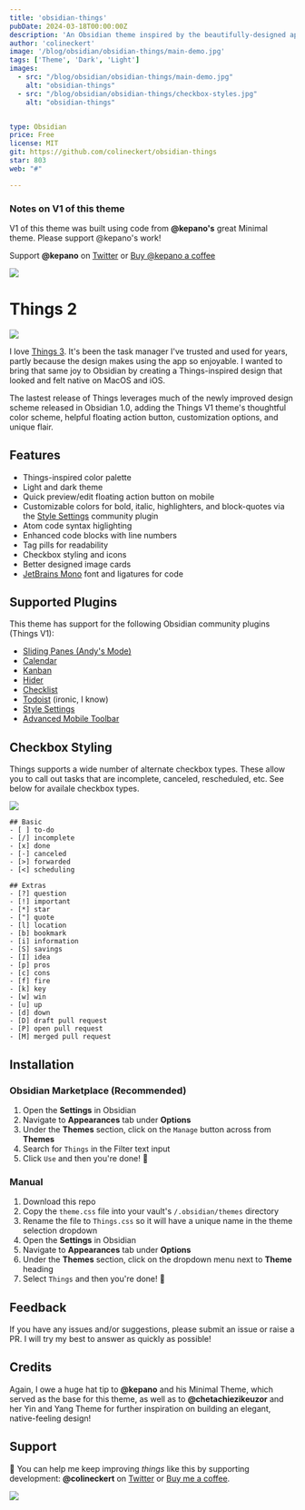 ```yaml
---
title: 'obsidian-things'
pubDate: 2024-03-18T00:00:00Z
description: 'An Obsidian theme inspired by the beautifully-designed app, Things. '
author: 'colineckert'
image: '/blog/obsidian/obsidian-things/main-demo.jpg'
tags: ['Theme', 'Dark', 'Light']
images:
  - src: "/blog/obsidian/obsidian-things/main-demo.jpg"
    alt: "obsidian-things"
  - src: "/blog/obsidian/obsidian-things/checkbox-styles.jpg"
    alt: "obsidian-things"


type: Obsidian
price: Free
license: MIT
git: https://github.com/colineckert/obsidian-things
star: 803
web: "#"

---
```


### Notes on V1 of this theme

V1 of this theme was built using code from **@kepano's** great Minimal theme. Please support @kepano's work!

Support **@kepano** on [Twitter](https://www.twitter.com/kepano) or [Buy @kepano a coffee](https://www.buymeacoffee.com/kepano)

<a href="https://www.buymeacoffee.com/kepano"><img src="https://img.buymeacoffee.com/button-api/?text=Buy me a coffee&emoji=&slug=kepano&button_colour=5F7FFF&font_colour=ffffff&font_family=Poppins&outline_colour=000000&coffee_colour=FFDD00"/></a>

# Things 2

![](/blog/obsidian/obsidian-things/main-demo.jpg)

I love [Things 3](https://culturedcode.com/things/). It's been the task manager I've trusted and used for years, partly because the design makes using the app so enjoyable. I wanted to bring that same joy to Obsidian by creating a Things-inspired design that looked and felt native on MacOS and iOS.

The lastest release of Things leverages much of the newly improved design scheme released in Obsidian 1.0, adding the Things V1 theme's thoughtful color scheme, helpful floating action button, customization options, and unique flair.

## Features

- Things-inspired color palette
- Light and dark theme
- Quick preview/edit floating action button on mobile
- Customizable colors for bold, italic, highlighters, and block-quotes via the [Style Settings](https://github.com/mgmeyers/obsidian-style-settings) community plugin
- Atom code syntax higlighting
- Enhanced code blocks with line numbers
- Tag pills for readability
- Checkbox styling and icons
- Better designed image cards
- [JetBrains Mono](https://www.jetbrains.com/lp/mono/) font and ligatures for code

## Supported Plugins

This theme has support for the following Obsidian community plugins (Things V1):

- [Sliding Panes (Andy's Mode)](https://github.com/deathau/sliding-panes-obsidian)
- [Calendar](https://github.com/liamcain/obsidian-calendar-plugin)
- [Kanban](https://github.com/mgmeyers/obsidian-kanban)
- [Hider](https://github.com/kepano/obsidian-hider)
- [Checklist](https://github.com/delashum/obsidian-checklist-plugin)
- [Todoist](https://github.com/jamiebrynes7/obsidian-todoist-plugin) (ironic, I know)
- [Style Settings](https://github.com/mgmeyers/obsidian-style-settings)
- [Advanced Mobile Toolbar](https://github.com/phibr0/obsidian-advanced-toolbar)

## Checkbox Styling

Things supports a wide number of alternate checkbox types. These allow you to call out tasks that are incomplete, canceled, rescheduled, etc. See below for availale checkbox types.

![](/blog/obsidian/obsidian-things/checkbox-styles.jpg)

```
## Basic
- [ ] to-do
- [/] incomplete
- [x] done
- [-] canceled
- [>] forwarded
- [<] scheduling

## Extras
- [?] question
- [!] important
- [*] star
- ["] quote
- [l] location
- [b] bookmark
- [i] information
- [S] savings
- [I] idea
- [p] pros
- [c] cons
- [f] fire
- [k] key
- [w] win
- [u] up
- [d] down
- [D] draft pull request
- [P] open pull request
- [M] merged pull request
```

## Installation

### Obsidian Marketplace (Recommended)

1. Open the **Settings** in Obsidian
1. Navigate to **Appearances** tab under **Options**
1. Under the **Themes** section, click on the `Manage` button across from **Themes**
1. Search for `Things` in the Filter text input
1. Click `Use` and then you're done! 🎉

### Manual

1. Download this repo
1. Copy the `theme.css` file into your vault's `/.obsidian/themes` directory
1. Rename the file to `Things.css` so it will have a unique name in the theme selection dropdown
1. Open the **Settings** in Obsidian
1. Navigate to **Appearances** tab under **Options**
1. Under the **Themes** section, click on the dropdown menu next to **Theme** heading
1. Select `Things` and then you're done! 🎉

## Feedback

If you have any issues and/or suggestions, please submit an issue or raise a PR. I will try my best to answer as quickly as possible!

## Credits

Again, I owe a huge hat tip to **@kepano** and his Minimal Theme, which served as the base for this theme, as well as to **@chetachiezikeuzor** and her Yin and Yang Theme for further inspiration on building an elegant, native-feeling design!

## Support

🎉 You can help me keep improving _things_ like this by supporting development: **@colineckert** on [Twitter](https://www.twitter.com/colineckert) or [Buy me a coffee](https://www.buymeacoffee.com/colineckert).

<a href="https://www.buymeacoffee.com/colineckert"><img src="https://img.buymeacoffee.com/button-api/?text=Buy me a coffee&emoji=&slug=colineckert&button_colour=5F7FFF&font_colour=ffffff&font_family=Poppins&outline_colour=000000&coffee_colour=FFDD00"/></a>

